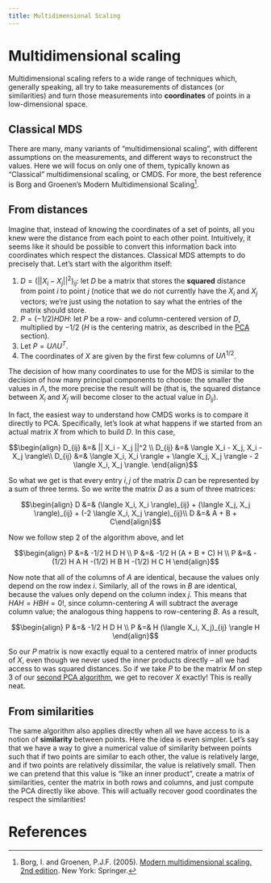 ```yaml
---
title: Multidimensional Scaling
---
```


# Multidimensional scaling

Multidimensional scaling refers to a wide range of techniques which,
generally speaking, all try to take measurements of distances (or
similarities) and turn those measurements into **coordinates** of
points in a low-dimensional space. 

## Classical MDS

There are many, many variants of "multidimensional scaling", with different assumptions on the measurements, and different ways to reconstruct the values. Here we will focus on only one of them, typically known as "Classical" multidimensional scaling, or CMDS. For more, the best reference is Borg and Groenen's Modern Multidimensional Scaling[^1].

## From distances

Imagine that, instead of knowing the coordinates of a set of points,
all you knew were the distance from each point to each other
point. Intuitively, it seems like it should be possible to convert
this information back into coordinates which respect the
distances. Classical MDS attempts to do precisely that. Let's start
with the algorithm itself:

1. $D = (||X_i - X_j||^2)_{ij}$: let $D$ be a matrix that stores the **squared** distance
   from point $i$ to point $j$ (notice that we do not currently have
   the $X_i$ and $X_j$ vectors; we're just using the notation to say
   what the entries of the matrix should store.
2. $P = (-1/2) H D H$: let $P$ be a row- and column-centered version of
   $D$, multiplied by $-1/2$ ($H$ is the centering matrix, as
   described in the [PCA](pca.html) section).
3. Let $P = U \Lambda U^T$.
4. The coordinates of $X$ are given by the first few columns of $U \Lambda^{1/2}$.
   
The decision of how many coordinates to use for the MDS is similar to
the decision of how many principal components to choose: the smaller
the values in $\Lambda$, the more precise the result will be (that is,
the squared distance between $X_i$ and $X_j$ will become closer to the
actual value in $D_{ij}$).

In fact, the easiest way to understand how CMDS works is to compare it
directly to PCA. Specifically, let's look at what happens if we
started from an actual matrix $X$ from which to build $D$. In this
case,

$$\begin{align} D_{ij} &=& || X_i - X_j ||^2 \\ D_{ij} &=& \langle X_i - X_j, X_i - X_j \rangle\\ D_{ij} &=& \langle X_i, X_i \rangle + \langle X_j, X_j \rangle - 2 \langle X_i, X_j \rangle. \end{align}$$

So what we get is that every entry $i, j$ of the matrix $D$ can be represented by a sum of three terms. So we write the matrix $D$ as a sum of three matrices:

$$\begin{align} D &=& (\langle X_i, X_i \rangle)_{ij} + (\langle X_j, X_j \rangle)_{ij} + (-2 \langle X_i, X_j \rangle)_{ij}\\ D &=& A + B + C\end{align}$$

Now we follow step 2 of the algorithm above, and let 

$$\begin{align} P &=& -1/2 H D H \\ P &=& -1/2 H (A + B + C) H \\ P &=& -(1/2) H A H -(1/2) H B H -(1/2) H C H \end{align}$$

Now note that all of the columns of $A$ are identical, because the values only depend on the row index $i$. Similarly, all of the rows in $B$ are identical, because the values only depend on the column index $j$. This means that $HAH = HBH = 0$!, since column-centering $A$ will subtract the average column value; the analogous thing happens to row-centering $B$. As a result,

$$\begin{align} P &=& -1/2 H D H \\ P &=& H (\langle X_i, X_j)_{ij} \rangle H \end{align}$$

So our $P$ matrix is now exactly equal to a centered matrix of inner
products of $X$, even though we never used the inner products directly
-- all we had access to was squared distances. So if we take $P$ to be
the matrix $M$ on step 3 of our
[second PCA algorithm](pca.html#PCA%20%through%20%a%20matrix%20of%20inner%20products),
we get to recover $X$ exactly! This is really neat.

## From similarities

The same algorithm also applies directly when all we have access to is a notion of **similarity** between points. Here the idea is even simpler. Let's say that we have a way to give a numerical value of similarity between points such that if two points are similar to each other, the value is relatively large, and if two points are relatively dissimilar, the value is relatively small. Then we can pretend that this value is "like an inner product", create a matrix of similarities, center the matrix in both rows and columns, and just compute the PCA directly like above. This will actually recover good coordinates the respect the similarities!

# References

[^1]: Borg, I. and Groenen, P.J.F. (2005). [Modern multidimensional scaling. 2nd edition](http://people.few.eur.nl/groenen/mmds/). New York: Springer.
